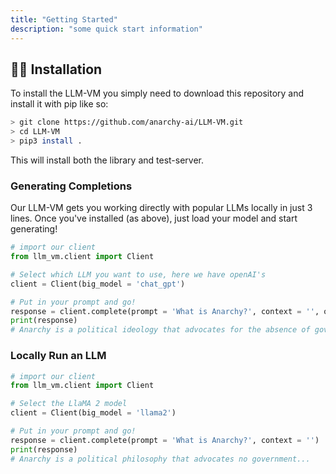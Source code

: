 ```yaml
---
title: "Getting Started"
description: "some quick start information"
---
```


## 👨‍💻 Installation

To install the LLM-VM you simply need to download this repository and install it with pip like so:

```bash
> git clone https://github.com/anarchy-ai/LLM-VM.git
> cd LLM-VM
> pip3 install .
```

This will install both the library and test-server.  

### Generating Completions
Our LLM-VM gets you working directly with popular LLMs locally in just 3 lines. Once you've installed (as above), just load your model and start generating!


```python
# import our client
from llm_vm.client import Client

# Select which LLM you want to use, here we have openAI's 
client = Client(big_model = 'chat_gpt')

# Put in your prompt and go!
response = client.complete(prompt = 'What is Anarchy?', context = '', openai_key = 'ENTER_YOUR_API_KEY')
print(response)
# Anarchy is a political ideology that advocates for the absence of government...
```

### Locally Run an LLM
```python
# import our client
from llm_vm.client import Client

# Select the LlaMA 2 model
client = Client(big_model = 'llama2')

# Put in your prompt and go!
response = client.complete(prompt = 'What is Anarchy?', context = '')
print(response)
# Anarchy is a political philosophy that advocates no government...
```
